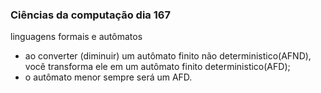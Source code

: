 




### Ciências da computação dia 167

linguagens formais e autômatos

-   ao converter (diminuir) um autômato finito não deterministico(AFND),
    você transforma ele em um autômato finito deterministico(AFD);
-   o autômato menor sempre será um AFD.


